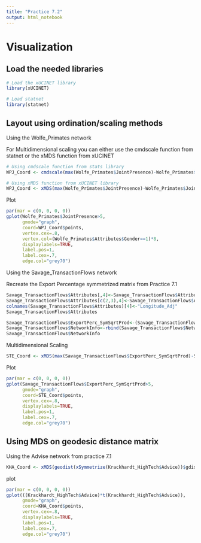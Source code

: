 ```yaml
---
title: "Practice 7.2"
output: html_notebook
---
```


# Visualization

## Load the needed libraries

```r
# Load the xUCINET library
library(xUCINET)

# Load statnet
library(statnet)
```

## Layout using ordination/scaling methods

Using the Wolfe_Primates network

For Multidimensional scaling you can either use the cmdscale function from statnet or the xMDS function from xUCINET

```r
# Using cmdscale function from stats library
WPJ_Coord <- cmdscale(max(Wolfe_Primates$JointPresence)-Wolfe_Primates$JointPresence+1, eig=TRUE, k = 2)
```

```r
# Using xMDS function from xUCINET library
WPJ_Coord <- xMDS(max(Wolfe_Primates$JointPresence)-Wolfe_Primates$JointPresence+1)
```

Plot

```r
par(mar = c(0, 0, 0, 0))
gplot(Wolfe_Primates$JointPresence>5,
      gmode="graph",
      coord=WPJ_Coord$points,
      vertex.cex=.8,
      vertex.col=(Wolfe_Primates$Attributes$Gender==1)*8,
      displaylabels=TRUE,
      label.pos=1,
      label.cex=.7,
      edge.col="grey70")
```

Using the Savage_TransactionFlows network

Recreate the Export Percentage symmetrized matrix from Practice 7.1

```r
Savage_TransactionFlows$Attributes[,4]<-Savage_TransactionFlows$Attributes$Longitude
Savage_TransactionFlows$Attributes[c(2,3),4]<-Savage_TransactionFlows$Attributes$Longitude[c(2,3)]+30
colnames(Savage_TransactionFlows$Attributes)[4]<-"Longitude_Adj"
Savage_TransactionFlows$Attributes

Savage_TransactionFlows$ExportPerc_SymSqrtProd<-(Savage_TransactionFlows$ExportPerc*t(Savage_TransactionFlows$ExportPerc))^.5
Savage_TransactionFlows$NetworkInfo<-rbind(Savage_TransactionFlows$NetworkInfo,c("ExportPerc_SymSqrtProd","A","FALSE","FALSE","Ratio","matrix"))
Savage_TransactionFlows$NetworkInfo
```

Multidimensional Scaling

```r
STE_Coord <- xMDS(max(Savage_TransactionFlows$ExportPerc_SymSqrtProd)-Savage_TransactionFlows$ExportPerc_SymSqrtProd+1)
```

Plot

```r
par(mar = c(0, 0, 0, 0))
gplot(Savage_TransactionFlows$ExportPerc_SymSqrtProd>5,
      gmode="graph",
      coord=STE_Coord$points,
      vertex.cex=.8,
      displaylabels=TRUE,
      label.pos=1,
      label.cex=.7,
      edge.col="grey70")
```

## Using MDS on geodesic distance matrix

Using the Advise network from practice 7.1

```r
KHA_Coord <- xMDS(geodist(xSymmetrize(Krackhardt_HighTech$Advice))$gdist)
```

plot

```r
par(mar = c(0, 0, 0, 0))
gplot(((Krackhardt_HighTech$Advice)*t(Krackhardt_HighTech$Advice)),
      gmode="graph",
      coord=KHA_Coord$points,
      vertex.cex=.8,
      displaylabels=TRUE, 
      label.pos=1,
      label.cex=.7,
      edge.col="grey70")
```
